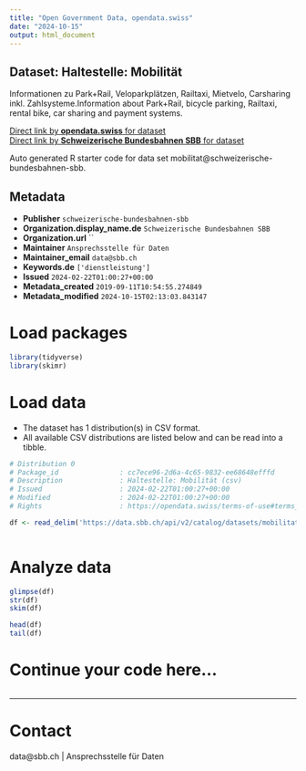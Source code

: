 ```yaml
---
title: "Open Government Data, opendata.swiss"
date: "2024-10-15"
output: html_document
---
```


## Dataset: Haltestelle: Mobilität

Informationen zu Park+Rail, Veloparkplätzen, Railtaxi, Mietvelo, Carsharing inkl. Zahlsysteme.Information about Park+Rail, bicycle parking, Railtaxi, rental bike, car sharing and payment systems. 

[Direct link by **opendata.swiss** for dataset](https://opendata.swiss/de/dataset/haltestelle-mobilitat1)<br>
[Direct link by **Schweizerische Bundesbahnen SBB** for dataset](https://data.sbb.ch/explore/dataset/mobilitat/)

Auto generated R starter code for data set mobilitat@schweizerische-bundesbahnen-sbb.

## Metadata

- **Publisher** `schweizerische-bundesbahnen-sbb`
- **Organization.display_name.de** `Schweizerische Bundesbahnen SBB`
- **Organization.url** ``
- **Maintainer** `Ansprechsstelle für Daten`
- **Maintainer_email** `data@sbb.ch`
- **Keywords.de** `['dienstleistung']`
- **Issued** `2024-02-22T01:00:27+00:00`
- **Metadata_created** `2019-09-11T10:54:55.274849`
- **Metadata_modified** `2024-10-15T02:13:03.843147`


# Load packages

```r

library(tidyverse)
library(skimr)

```

# Load data

-   The dataset has 1 distribution(s) in CSV format.
-   All available CSV distributions are listed below and can be read into a tibble.

```r

# Distribution 0
# Package_id               : cc7ece96-2d6a-4c65-9832-ee68648efffd
# Description              : Haltestelle: Mobilität (csv)
# Issued                   : 2024-02-22T01:00:27+00:00
# Modified                 : 2024-02-22T01:00:27+00:00
# Rights                   : https://opendata.swiss/terms-of-use#terms_by

df <- read_delim('https://data.sbb.ch/api/v2/catalog/datasets/mobilitat/exports/csv?use_labels=true')



```

# Analyze data

```r

glimpse(df)
str(df)
skim(df)

head(df)
tail(df)

```

# Continue your code here...

```r

```

------------------------------------------------------------------------

# Contact

data@sbb.ch | Ansprechsstelle für Daten
